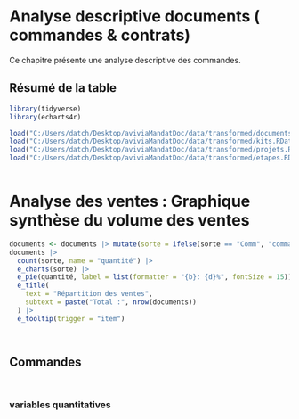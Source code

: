 # Analyse descriptive documents ( commandes & contrats)

Ce chapitre présente une analyse descriptive des commandes.

## Résumé de la table

```r

library(tidyverse)
library(echarts4r)

load("C:/Users/datch/Desktop/aviviaMandatDoc/data/transformed/documents.RData")
load("C:/Users/datch/Desktop/aviviaMandatDoc/data/transformed/kits.RData")
load("C:/Users/datch/Desktop/aviviaMandatDoc/data/transformed/projets.RData")
load("C:/Users/datch/Desktop/aviviaMandatDoc/data/transformed/etapes.RData")



```

# Analyse des ventes : Graphique synthèse du volume des ventes

```r
documents <- documents |> mutate(sorte = ifelse(sorte == "Comm", "commandes","contrats"))
documents |> 
  count(sorte, name = "quantité") |> 
  e_charts(sorte) |> 
  e_pie(quantité, label = list(formatter = "{b}: {d}%", fontSize = 15)) |>
  e_title(
    text = "Répartition des ventes",
    subtext = paste("Total :", nrow(documents))
  ) |>
  e_tooltip(trigger = "item")




```

## Commandes

```r



```

```r

```

### variables quantitatives

```r


```
